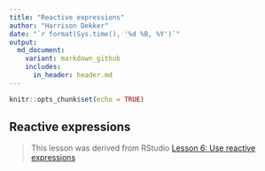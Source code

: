 ```yaml
---
title: "Reactive expressions"
author: "Harrison Dekker"
date: "`r format(Sys.time(), '%d %B, %Y')`"
output:
  md_document:
    variant: markdown_github
    includes:
      in_header: header.md
---
```

```r
knitr::opts_chunk$set(echo = TRUE)
```

## Reactive expressions

> This lesson was derived from RStudio [Lesson 6: Use reactive expressions](https://shiny.rstudio.com/tutorial/written-tutorial/lesson6/)